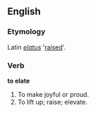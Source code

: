 ==English==
===Etymology===
Latin ''[[elatus]]'' '[[raised]]'.

===Verb===
'''to elate'''

# To make joyful or proud.
# To lift up; raise; elevate.